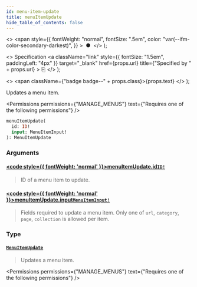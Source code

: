 ```yaml
---
id: menu-item-update
title: menuItemUpdate
hide_table_of_contents: false
---
```


  <>
    <span
      style={{
        fontWeight: "normal",
        fontSize: ".5em",
        color: "var(--ifm-color-secondary-darkest)",
      }}
    >
      &nbsp;●&nbsp;
    </span>
  </>
);

  <>
    Specification
    <a
      className="link"
      style={{ fontSize: "1.5em", paddingLeft: "4px" }}
      target="\_blank"
      href={props.url}
      title={"Specified by " + props.url}
    >
      ⎘
    </a>
  </>
);

  <>
    <span className={"badge badge--" + props.class}>{props.text}</span>
  </>
);

Updates a menu item.

<Permissions
  permissions={"MANAGE_MENUS"}
  text={"Requires one of the following permissions"}
/>

```graphql
menuItemUpdate(
  id: ID!
  input: MenuItemInput!
): MenuItemUpdate
```

### Arguments

#### [<code style={{ fontWeight: 'normal' }}>menuItemUpdate.<b>id</b></code>](#)<Bullet />[`ID!`](../../../api-reference/miscellaneous/scalars/id) <Badge class="secondary" text="non-null"/> <Badge class="secondary" text="scalar"/>

> ID of a menu item to update.

#### [<code style={{ fontWeight: 'normal' }}>menuItemUpdate.<b>input</b></code>](#)<Bullet />[`MenuItemInput!`](../../../api-reference/miscellaneous/inputs/menu-item-input) <Badge class="secondary" text="non-null"/> <Badge class="secondary" text="input"/>

> Fields required to update a menu item. Only one of `url`, `category`, `page`, `collection` is allowed per item.

### Type

#### [`MenuItemUpdate`](../../../api-reference/miscellaneous/objects/menu-item-update) <Badge class="secondary" text="object"/>

> Updates a menu item.

<Permissions
  permissions={"MANAGE_MENUS"}
  text={"Requires one of the following permissions"}
/>

>

